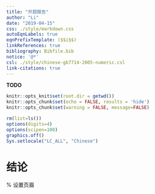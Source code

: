 ```yaml
---
title: "开题报告"
author: "Li"
date: "2019-04-15"
css: ./style/markdown.css
autoEqnLabels: true
eqnPrefixTemplate: ($$i$$)
linkReferences: true
bibliography: Bibfile.bib
notice: '@*'
csl: ./style/chinese-gb7714-2005-numeric.csl
link-citations: true
---
```


**TODO**




```r
knitr::opts_knit$set(root.dir = getwd())
knitr::opts_chunk$set(echo = FALSE, results = 'hide')
knitr::opts_chunk$set(warning = FALSE, message=FALSE)
```

```r
rm(list=ls())
options(digits=4)
options(scipen=100)
graphics.off()
Sys.setlocale("LC_ALL", "Chinese")
```



# 结论



\cleardoublepage

\pagestyle{emptypage}

\renewcommand{\chapterlabel}{\bibname}    % 设置页眉

<!-- # 参考文献 {-} -->
[//]: # (\bibliography{Bibfile})



